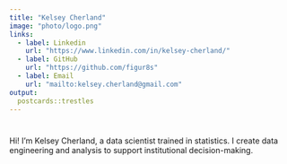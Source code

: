 ```yaml
---
title: "Kelsey Cherland"
image: "photo/logo.png"
links:
  - label: Linkedin
    url: "https://www.linkedin.com/in/kelsey-cherland/"
  - label: GitHub
    url: "https://github.com/figur8s"
  - label: Email
    url: "mailto:kelsey.cherland@gmail.com"
output:
  postcards::trestles
---
```

 
# 

Hi! I’m Kelsey Cherland, a data scientist trained in statistics. I create data engineering and analysis to support institutional decision-making.
